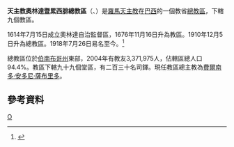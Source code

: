 {{Infobox Roman Catholic diocese
|jurisdiction     = 總教區
|name             = 奧林達暨累西腓
|latin= Archidioecesis Olindensis et Recifensis
|image =Olinda-Se1.jpg
|caption =聖救主主教座堂
|location = [[巴西|巴西]]
|territory =[[伯南布哥州|伯南布哥州]]東部
|population =3,371,975
|rite = [[罗马礼|罗马礼]]
|patron =
|province =
|established = 1614年
|cathedral = [[聖救主主教座堂_(奧林達)|聖救主主教座堂]]
|co-cathedral =[[聖伯多祿副主教座堂_(累西腓)|聖伯多祿副主教座堂]]
|leadership = 總主教
|website = [http://www.arquidioceseolindarecife.org/ 官方網頁]
|pope = 
|patriarch=
|metropolitan =費爾南多·安多尼·薩布里多
|ordinary = 
|coadjutor archbishop =
|coadjutor bishop =
|auxiliary =
|emeritus = }}

'''天主教奧林達暨累西腓總教區'''（{{lang-la|Archidioecesis Olindensis et Recifensis}}、{{lang-pt|Arquidiocese de Olinda e Recife}}）是[[羅馬天主教|羅馬天主教]]在[[巴西|巴西]]的一個教省[[總教區|總教區]]，下轄九個教區。

1614年7月15日成立奧林達自治監督區，1676年11月16日升為教區。1910年12月5日升為總教區。1918年7月26日易名至今。<ref name="archdio">{{cite journal
|journal=[[宗座公報|宗座公報]]
|publisher=梵蒂岡出版社
|date=1918年
|volume=10
|title=''Cum urbs Recife''
|page=401
|url=http://www.vatican.va/archive/aas/documents/AAS%2010%20%5B1918%5D%20-%20ocr.pdf
|access-date=2013-11-18
|archive-date=2013-03-03
|archive-url=https://web.archive.org/web/20130303051342/http://www.vatican.va/archive/aas/documents/AAS%2010%20[1918]%20-%20ocr.pdf
|dead-url=no
}}</ref>

總教區位於[[伯南布哥州|伯南布哥州]]東部，2004年有教友3,371,975人，佔轄區總人口94.4%。教區下轄九十九個堂區，有二百三十名司鐸。現任教區總主教為[[費爾南多·安多尼·薩布里多|費爾南多·安多尼·薩布里多]]。

==參考資料==
{{reflist}}
{{巴西天主教教省}}
[[Category:巴西天主教教區|O]]